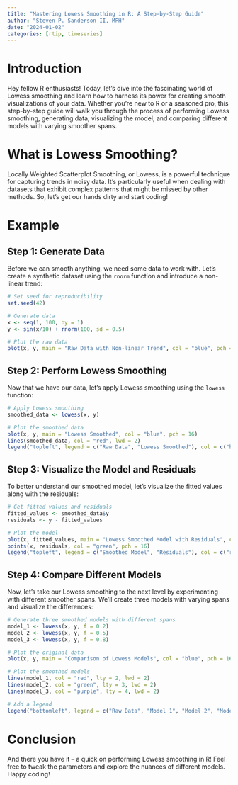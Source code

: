 ```yaml
---
title: "Mastering Lowess Smoothing in R: A Step-by-Step Guide"
author: "Steven P. Sanderson II, MPH"
date: "2024-01-02"
categories: [rtip, timeseries]
---
```


# Introduction

Hey fellow R enthusiasts! Today, let's dive into the fascinating world of Lowess smoothing and learn how to harness its power for creating smooth visualizations of your data. Whether you're new to R or a seasoned pro, this step-by-step guide will walk you through the process of performing Lowess smoothing, generating data, visualizing the model, and comparing different models with varying smoother spans.

# What is Lowess Smoothing?

Locally Weighted Scatterplot Smoothing, or Lowess, is a powerful technique for capturing trends in noisy data. It's particularly useful when dealing with datasets that exhibit complex patterns that might be missed by other methods. So, let's get our hands dirty and start coding!

# Example

## Step 1: Generate Data

Before we can smooth anything, we need some data to work with. Let's create a synthetic dataset using the `rnorm` function and introduce a non-linear trend:

```r
# Set seed for reproducibility
set.seed(42)

# Generate data
x <- seq(1, 100, by = 1)
y <- sin(x/10) + rnorm(100, sd = 0.5)

# Plot the raw data
plot(x, y, main = "Raw Data with Non-linear Trend", col = "blue", pch = 16)
```

## Step 2: Perform Lowess Smoothing

Now that we have our data, let's apply Lowess smoothing using the `lowess` function:

```r
# Apply Lowess smoothing
smoothed_data <- lowess(x, y)

# Plot the smoothed data
plot(x, y, main = "Lowess Smoothed", col = "blue", pch = 16)
lines(smoothed_data, col = "red", lwd = 2)
legend("topleft", legend = c("Raw Data", "Lowess Smoothed"), col = c("blue", "red"), lwd = 2)
```

## Step 3: Visualize the Model and Residuals

To better understand our smoothed model, let's visualize the fitted values along with the residuals:

```r
# Get fitted values and residuals
fitted_values <- smoothed_data$y
residuals <- y - fitted_values

# Plot the model
plot(x, fitted_values, main = "Lowess Smoothed Model with Residuals", col = "red", type = "l", lwd = 2)
points(x, residuals, col = "green", pch = 16)
legend("topleft", legend = c("Smoothed Model", "Residuals"), col = c("red", "green"), lwd = 2)
```

## Step 4: Compare Different Models

Now, let's take our Lowess smoothing to the next level by experimenting with different smoother spans. We'll create three models with varying spans and visualize the differences:

```r
# Generate three smoothed models with different spans
model_1 <- lowess(x, y, f = 0.2)
model_2 <- lowess(x, y, f = 0.5)
model_3 <- lowess(x, y, f = 0.8)

# Plot the original data
plot(x, y, main = "Comparison of Lowess Models", col = "blue", pch = 16)

# Plot the smoothed models
lines(model_1, col = "red", lty = 2, lwd = 2)
lines(model_2, col = "green", lty = 3, lwd = 2)
lines(model_3, col = "purple", lty = 4, lwd = 2)

# Add a legend
legend("bottomleft", legend = c("Raw Data", "Model 1", "Model 2", "Model 3"), col = c("blue", "red", "green", "purple"), lwd = 2)
```

# Conclusion

And there you have it – a quick on performing Lowess smoothing in R! Feel free to tweak the parameters and explore the nuances of different models. Happy coding!